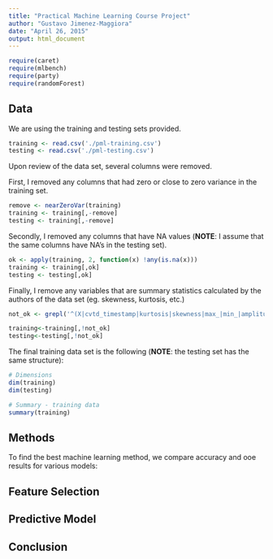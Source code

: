 ```yaml
---
title: "Practical Machine Learning Course Project"
author: "Gustavo Jimenez-Maggiora"
date: "April 26, 2015"
output: html_document
---
```


```r
require(caret)
require(mlbench)
require(party)
require(randomForest)
```

## Data
We are using the training and testing sets provided.

```r
training <- read.csv('./pml-training.csv')
testing <- read.csv('./pml-testing.csv')

```

Upon review of the data set, several columns were removed.

First, I removed any columns that had zero or close to zero variance in the training set.

```r
remove <- nearZeroVar(training)
training <- training[,-remove]
testing <- training[,-remove]

```

Secondly, I removed any columns that have NA values (**NOTE**: I assume that the same columns
have NA's in the testing set).

```r
ok <- apply(training, 2, function(x) !any(is.na(x)))
training <- training[,ok]
testing <- testing[,ok]

```

Finally, I remove any variables that are summary statistics calculated by
the authors of the data set (eg. skewness, kurtosis, etc.)

```r
not_ok <- grepl('^(X|cvtd_timestamp|kurtosis|skewness|max_|min_|amplitude)',colnames(trainingData));

training<-training[,!not_ok]
testing<-testing[,!not_ok]

```

The final training data set is the following (**NOTE**: the testing set has the same structure):

```r
# Dimensions
dim(training)
dim(testing)

# Summary - training data
summary(training)
```

## Methods
To find the best machine learning method, we compare accuracy and ooe results for various models:



## Feature Selection

## Predictive Model

## Conclusion
